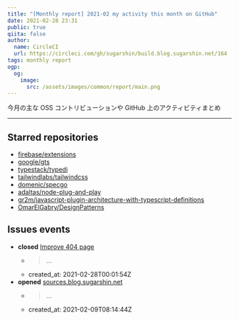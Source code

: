 ```yaml
---
title: "[Monthly report] 2021-02 my activity this month on GitHub"
date: 2021-02-28 23:31
public: true
qiita: false
author:
  name: CircleCI
  url: https://circleci.com/gh/sugarshin/build.blog.sugarshin.net/164
tags: monthly report
ogp:
  og:
    image:
      src: /assets/images/common/report/main.png
---
```


今月の主な OSS コントリビューションや GitHub 上のアクティビティまとめ

***

## Starred repositories

- [firebase/extensions](https://github.com/firebase/extensions)
- [google/gts](https://github.com/google/gts)
- [typestack/typedi](https://github.com/typestack/typedi)
- [tailwindlabs/tailwindcss](https://github.com/tailwindlabs/tailwindcss)
- [domenic/specgo](https://github.com/domenic/specgo)
- [adaltas/node-plug-and-play](https://github.com/adaltas/node-plug-and-play)
- [gr2m/javascript-plugin-architecture-with-typescript-definitions](https://github.com/gr2m/javascript-plugin-architecture-with-typescript-definitions)
- [OmarElGabry/DesignPatterns](https://github.com/OmarElGabry/DesignPatterns)

## Issues events

- **closed** [Improve 404 page](https://github.com/sugarshin/blog.sugarshin.net/issues/987)
  - > ...
  - created_at: 2021-02-28T00:01:54Z
- **opened** [sources.blog.sugarshin.net](https://github.com/sugarshin/blog.sugarshin.net/issues/1430)
  - > ...
  - created_at: 2021-02-09T08:14:44Z
